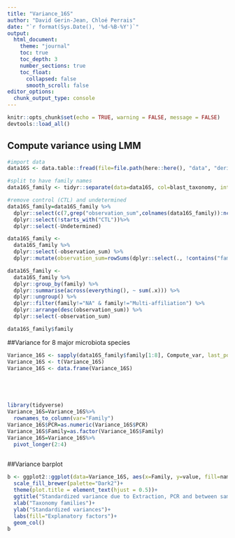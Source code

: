 ```yaml
---
title: "Variance_16S"
author: "David Gerin-Jean, Chloé Perrais"
date: "`r format(Sys.Date(), '%d-%B-%Y')`"
output: 
  html_document:
    theme: "journal"
    toc: true
    toc_depth: 3
    number_sections: true
    toc_float:
      collapsed: false
      smooth_scroll: false
editor_options: 
  chunk_output_type: console
---
```



```r
knitr::opts_chunk$set(echo = TRUE, warning = FALSE, message = FALSE)
devtools::load_all()
```

## Compute variance using LMM
```r
#import data
data16S <- data.table::fread(file=file.path(here::here(), "data", "derived_data", "2022_16S_JRLAT_cleaned_filtered_abundance_final.tsv"),sep="\t",header=TRUE)

#split to have family names
data16S_family <- tidyr::separate(data=data16S, col=blast_taxonomy, into=c("kingdom","phylum","class","order","family","genus","species"),  sep=";")

#remove control (CTL) and undetermined
data16S_family=data16S_family %>% 
  dplyr::select(c(7,grep("observation_sum",colnames(data16S_family)):ncol(data16S_family)))%>% 
  dplyr::select(!starts_with("CTL"))%>% 
  dplyr::select(-Undetermined)

data16S_family <- 
  data16S_family %>%
  dplyr::select(-observation_sum) %>%
  dplyr::mutate(observation_sum=rowSums(dplyr::select(., !contains("family"))))

data16S_family <- 
  data16S_family %>%
  dplyr::group_by(family) %>% 
  dplyr::summarise(across(everything(), ~ sum(.x))) %>% 
  dplyr::ungroup() %>%
  dplyr::filter(family!="NA" & family!="Multi-affiliation") %>%
  dplyr::arrange(desc(observation_sum)) %>%
  dplyr::select(-observation_sum)

data16S_family$family
```

##Variance for 8 major microbiota species
```r
Variance_16S <- sapply(data16S_family$family[1:8], Compute_var, last_position=17, data_group=data16S_family)
Variance_16S <- t(Variance_16S)
Variance_16S <- data.frame(Variance_16S)





library(tidyverse)
Variance_16S=Variance_16S%>%
  rownames_to_column(var="Family")
Variance_16S$PCR=as.numeric(Variance_16S$PCR)
Variance_16S$Family=as.factor(Variance_16S$Family)  
Variance_16S=Variance_16S%>%
  pivot_longer(2:4)
  
```

##Variance barplot
```r
b <- ggplot2::ggplot(data=Variance_16S, aes(x=Family, y=value, fill=name))+
  scale_fill_brewer(palette="Dark2")+
  theme(plot.title = element_text(hjust = 0.5))+
  ggtitle("Standardized variance due to Extraction, PCR and between samples (Residual)")+
  xlab("Taxonomy families")+
  ylab("Standardized variances")+
  labs(fill="Explanatory factors")+
  geom_col()
b
```

